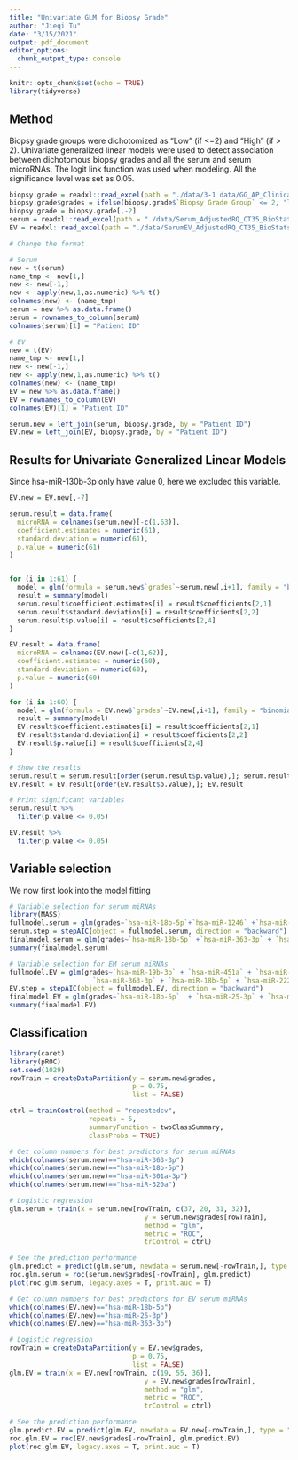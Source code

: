 ```yaml
---
title: "Univariate GLM for Biopsy Grade"
author: "Jieqi Tu"
date: "3/15/2021"
output: pdf_document
editor_options: 
  chunk_output_type: console
---
```


```r
knitr::opts_chunk$set(echo = TRUE)
library(tidyverse)
```

## Method

Biopsy grade groups were dichotomized as "Low" (if <=2) and "High" (if > 2).
Univariate generalized linear models were used to detect association between dichotomous biopsy grades and all the serum and serum microRNAs. The logit link function was used when modeling. All the significance level was set as 0.05.

```r
biopsy.grade = readxl::read_excel(path = "./data/3-1 data/GG_AP_ClinicalOutcomes_Biostats_Updated.xlsx", sheet = "Biopsy Grade Group")
biopsy.grade$grades = ifelse(biopsy.grade$`Biopsy Grade Group` <= 2, "low", "high") %>% as.factor()
biopsy.grade = biopsy.grade[,-2]
serum = readxl::read_excel(path = "./data/Serum_AdjustedRQ_CT35_BioStats.xlsx", sheet = "geNorm NormFinder RQ")
EV = readxl::read_excel(path = "./data/SerumEV_AdjustedRQ_CT35_BioStats.xlsx", sheet = "geNorm NormFinder RQ")
```



```r
# Change the format

# Serum
new = t(serum)
name_tmp <- new[1,]
new <- new[-1,]
new <- apply(new,1,as.numeric) %>% t()
colnames(new) <- (name_tmp)
serum = new %>% as.data.frame()
serum = rownames_to_column(serum)
colnames(serum)[1] = "Patient ID"

# EV
new = t(EV)
name_tmp <- new[1,]
new <- new[-1,]
new <- apply(new,1,as.numeric) %>% t()
colnames(new) <- (name_tmp)
EV = new %>% as.data.frame()
EV = rownames_to_column(EV)
colnames(EV)[1] = "Patient ID"
```



```r
serum.new = left_join(serum, biopsy.grade, by = "Patient ID")
EV.new = left_join(EV, biopsy.grade, by = "Patient ID")
```

## Results for Univariate Generalized Linear Models

Since hsa-miR-130b-3p only have value 0, here we excluded this variable.

```r
EV.new = EV.new[,-7]

serum.result = data.frame(
  microRNA = colnames(serum.new)[-c(1,63)],
  coefficient.estimates = numeric(61),
  standard.deviation = numeric(61),
  p.value = numeric(61)
)


for (i in 1:61) {
  model = glm(formula = serum.new$`grades`~serum.new[,i+1], family = "binomial")
  result = summary(model)
  serum.result$coefficient.estimates[i] = result$coefficients[2,1]
  serum.result$standard.deviation[i] = result$coefficients[2,2]
  serum.result$p.value[i] = result$coefficients[2,4]
}

EV.result = data.frame(
  microRNA = colnames(EV.new)[-c(1,62)],
  coefficient.estimates = numeric(60),
  standard.deviation = numeric(60),
  p.value = numeric(60)
)

for (i in 1:60) {
  model = glm(formula = EV.new$`grades`~EV.new[,i+1], family = "binomial")
  result = summary(model)
  EV.result$coefficient.estimates[i] = result$coefficients[2,1]
  EV.result$standard.deviation[i] = result$coefficients[2,2]
  EV.result$p.value[i] = result$coefficients[2,4]
}

# Show the results
serum.result = serum.result[order(serum.result$p.value),]; serum.result
EV.result = EV.result[order(EV.result$p.value),]; EV.result

# Print significant variables
serum.result %>% 
  filter(p.value <= 0.05)

EV.result %>% 
  filter(p.value <= 0.05)
```

## Variable selection 

We now first look into the model fitting 
```r
# Variable selection for serum miRNAs
library(MASS)
fullmodel.serum = glm(grades~`hsa-miR-18b-5p`+`hsa-miR-1246` +`hsa-miR-363-3p` + `hsa-miR-16-5p` + `hsa-miR-320a` + `hsa-miR-301a-3p` + `hsa-miR-27a-3p` + `hsa-miR-146a-5p`, family = "binomial", data = serum.new)
serum.step = stepAIC(object = fullmodel.serum, direction = "backward")
finalmodel.serum = glm(grades~`hsa-miR-18b-5p` +`hsa-miR-363-3p` + `hsa-miR-320a` + `hsa-miR-301a-3p`, family = "binomial", data = serum.new)
summary(finalmodel.serum)

# Variable selection for EM serum miRNAs
fullmodel.EV = glm(grades~`hsa-miR-19b-3p` + `hsa-miR-451a` + `hsa-miR-143-3p` + `hsa-miR-25-3p` + `hsa-miR-210-3p` + `hsa-miR-874-3p` + 
                     `hsa-miR-363-3p` + `hsa-miR-18b-5p` + `hsa-miR-222-3p` + `hsa-miR-30a-5p`, family = "binomial", data = serum.new)
EV.step = stepAIC(object = fullmodel.EV, direction = "backward")
finalmodel.EV = glm(grades~`hsa-miR-18b-5p`  + `hsa-miR-25-3p` + `hsa-miR-363-3p`, family = "binomial", data = EV.new)
summary(finalmodel.EV)
```


## Classification
```r
library(caret)
library(pROC)
set.seed(1029)
rowTrain = createDataPartition(y = serum.new$grades,
                               p = 0.75,
                               list = FALSE)

ctrl = trainControl(method = "repeatedcv",
                    repeats = 5,
                    summaryFunction = twoClassSummary,
                    classProbs = TRUE)

# Get column numbers for best predictors for serum miRNAs
which(colnames(serum.new)=="hsa-miR-363-3p")
which(colnames(serum.new)=="hsa-miR-18b-5p")
which(colnames(serum.new)=="hsa-miR-301a-3p")
which(colnames(serum.new)=="hsa-miR-320a")

# Logistic regression
glm.serum = train(x = serum.new[rowTrain, c(37, 20, 31, 32)],
                                  y = serum.new$grades[rowTrain],
                                  method = "glm",
                                  metric = "ROC",
                                  trControl = ctrl)

# See the prediction performance
glm.predict = predict(glm.serum, newdata = serum.new[-rowTrain,], type = "prob")[,2]
roc.glm.serum = roc(serum.new$grades[-rowTrain], glm.predict)
plot(roc.glm.serum, legacy.axes = T, print.auc = T)

# Get column numbers for best predictors for EV serum miRNAs
which(colnames(EV.new)=="hsa-miR-18b-5p")
which(colnames(EV.new)=="hsa-miR-25-3p")
which(colnames(EV.new)=="hsa-miR-363-3p")

# Logistic regression
rowTrain = createDataPartition(y = EV.new$grades,
                               p = 0.75,
                               list = FALSE)
glm.EV = train(x = EV.new[rowTrain, c(19, 55, 36)],
                                  y = EV.new$grades[rowTrain],
                                  method = "glm",
                                  metric = "ROC",
                                  trControl = ctrl)

# See the prediction performance
glm.predict.EV = predict(glm.EV, newdata = EV.new[-rowTrain,], type = "prob")[,2]
roc.glm.EV = roc(EV.new$grades[-rowTrain], glm.predict.EV)
plot(roc.glm.EV, legacy.axes = T, print.auc = T)
```

